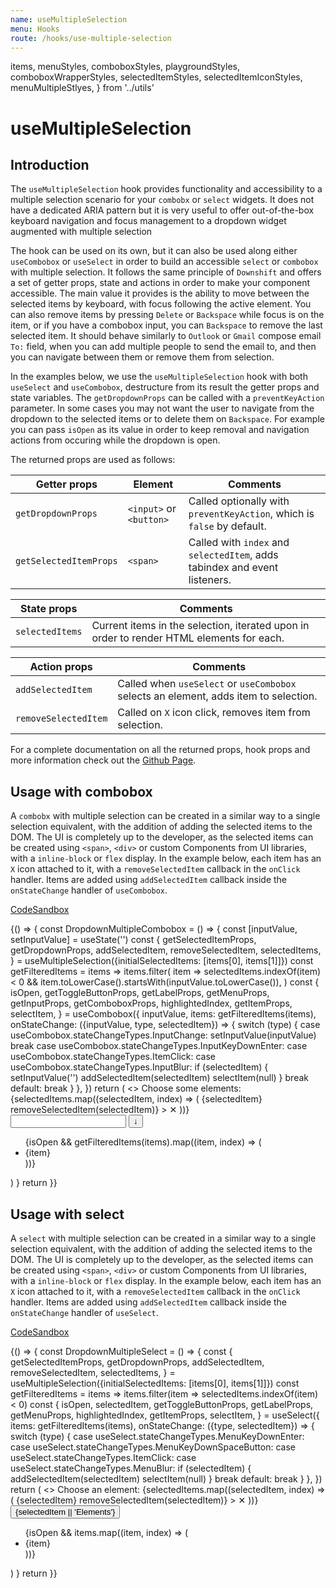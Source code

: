 ```yaml
---
name: useMultipleSelection
menu: Hooks
route: /hooks/use-multiple-selection
---
```


  items,
  menuStyles,
  comboboxStyles,
  playgroundStyles,
  comboboxWrapperStyles,
  selectedItemStyles,
  selectedItemIconStyles,
  menuMultipleStlyes,
} from '../utils'

# useMultipleSelection

## Introduction

The `useMultipleSelection` hook provides functionality and accessibility to a
multiple selection scenario for your `combobx` or `select` widgets. It does not
have a dedicated ARIA pattern but it is very useful to offer out-of-the-box
keyboard navigation and focus management to a dropdown widget augmented with
multiple selection

The hook can be used on its own, but it can also be used along either
`useCombobox` or `useSelect` in order to build an accessible `select` or
`combobox` with multiple selection. It follows the same principle of `Downshift`
and offers a set of getter props, state and actions in order to make your
component accessible. The main value it provides is the ability to move between
the selected items by keyboard, with focus following the active element. You can
also remove items by pressing `Delete` or `Backspace` while focus is on the
item, or if you have a combobox input, you can `Backspace` to remove the last
selected item. It should behave similarly to `Outlook` or `Gmail` compose email
`To:` field, when you can add multiple people to send the email to, and then you
can navigate between them or remove them from selection.

In the examples below, we use the `useMultipleSelection` hook with both
`useSelect` and `useCombobox`, destructure from its result the getter props and
state variables. The `getDropdownProps` can be called with a `preventKeyAction`
parameter. In some cases you may not want the user to navigate from the dropdown
to the selected items or to delete them on `Backspace`. For example you can pass
`isOpen` as its value in order to keep removal and navigation actions from
occuring while the dropdown is open.

The returned props are used as follows:

| Getter props           | Element                 | Comments                                                                   |
| ---------------------- | ----------------------- | -------------------------------------------------------------------------- |
| `getDropdownProps`     | `<input>` or `<button>` | Called optionally with `preventKeyAction`, which is `false` by default.    |
| `getSelectedItemProps` | `<span>`                | Called with `index` and `selectedItem`, adds tabindex and event listeners. |

| State props     | Comments                                                                                 |
| --------------- | ---------------------------------------------------------------------------------------- |
| `selectedItems` | Current items in the selection, iterated upon in order to render HTML elements for each. |

| Action props         | Comments                                                                             |
| -------------------- | ------------------------------------------------------------------------------------ |
| `addSelectedItem`    | Called when `useSelect` or `useCombobox` selects an element, adds item to selection. |
| `removeSelectedItem` | Called on `X` icon click, removes item from selection.                               |

For a complete documentation on all the returned props, hook props and more
information check out the
[Github Page](https://github.com/downshift-js/downshift/tree/master/src/hooks/useMultipleSelection).

## Usage with combobox

A `combobx` with multiple selection can be created in a similar way to a single
selection equivalent, with the addition of adding the selected items to the DOM.
The UI is completely up to the developer, as the selected items can be created
using `<span>`, `<div>` or custom Components from UI libraries, with a
`inline-block` or `flex` display. In the example below, each item has an `X`
icon attached to it, with a `removeSelectedItem` callback in the `onClick`
handler. Items are added using `addSelectedItem` callback inside the
`onStateChange` handler of `useCombobox`.

[CodeSandbox](https://codesandbox.io/s/usemultipleselection-combobox-usage-ft8zd)

<Playground style={playgroundStyles}>
  {() => {
    const DropdownMultipleCombobox = () => {
      const [inputValue, setInputValue] = useState('')
      const {
        getSelectedItemProps,
        getDropdownProps,
        addSelectedItem,
        removeSelectedItem,
        selectedItems,
      } = useMultipleSelection({initialSelectedItems: [items[0], items[1]]})
      const getFilteredItems = items =>
        items.filter(
          item =>
            selectedItems.indexOf(item) < 0 &&
            item.toLowerCase().startsWith(inputValue.toLowerCase()),
        )
      const {
        isOpen,
        getToggleButtonProps,
        getLabelProps,
        getMenuProps,
        getInputProps,
        getComboboxProps,
        highlightedIndex,
        getItemProps,
        selectItem,
      } = useCombobox({
        inputValue,
        items: getFilteredItems(items),
        onStateChange: ({inputValue, type, selectedItem}) => {
          switch (type) {
            case useCombobox.stateChangeTypes.InputChange:
              setInputValue(inputValue)
              break
            case useCombobox.stateChangeTypes.InputKeyDownEnter:
            case useCombobox.stateChangeTypes.ItemClick:
            case useCombobox.stateChangeTypes.InputBlur:
              if (selectedItem) {
                setInputValue('')
                addSelectedItem(selectedItem)
                selectItem(null)
              }
              break
            default:
              break
          }
        },
      })
      return (
        <>
          <label {...getLabelProps()}>Choose some elements:</label>
          <div style={comboboxWrapperStyles}>
            {selectedItems.map((selectedItem, index) => (
              <span
                style={selectedItemStyles}
                key={`selected-item-${index}`}
                {...getSelectedItemProps({selectedItem, index})}
              >
                {selectedItem}
                <span
                  style={selectedItemIconStyles}
                  onClick={() => removeSelectedItem(selectedItem)}
                >
                  &#10005;
                </span>
              </span>
            ))}
            <div style={comboboxStyles} {...getComboboxProps()}>
              <input {...getInputProps(getDropdownProps({preventKeyAction: isOpen}))} />
              <button {...getToggleButtonProps()} aria-label={'toggle menu'}>
                &#8595;
              </button>
            </div>
          </div>
          <ul {...getMenuProps()} style={menuMultipleStlyes}>
            {isOpen &&
              getFilteredItems(items).map((item, index) => (
                <li
                  style={
                    highlightedIndex === index
                      ? {backgroundColor: '#bde4ff'}
                      : {}
                  }
                  key={`${item}${index}`}
                  {...getItemProps({item, index})}
                >
                  {item}
                </li>
              ))}
          </ul>
        </>
      )
    }
    return <DropdownMultipleCombobox />
  }}
</Playground>

## Usage with select

A `select` with multiple selection can be created in a similar way to a single
selection equivalent, with the addition of adding the selected items to the DOM.
The UI is completely up to the developer, as the selected items can be created
using `<span>`, `<div>` or custom Components from UI libraries, with a
`inline-block` or `flex` display. In the example below, each item has an `X`
icon attached to it, with a `removeSelectedItem` callback in the `onClick`
handler. Items are added using `addSelectedItem` callback inside the
`onStateChange` handler of `useSelect`.

[CodeSandbox](https://codesandbox.io/s/usemultipleselection-select-usage-x4p1j)

<Playground style={playgroundStyles}>
  {() => {
    const DropdownMultipleSelect = () => {
      const {
        getSelectedItemProps,
        getDropdownProps,
        addSelectedItem,
        removeSelectedItem,
        selectedItems,
      } = useMultipleSelection({initialSelectedItems: [items[0], items[1]]})
      const getFilteredItems = items =>
        items.filter(item => selectedItems.indexOf(item) < 0)
      const {
        isOpen,
        selectedItem,
        getToggleButtonProps,
        getLabelProps,
        getMenuProps,
        highlightedIndex,
        getItemProps,
        selectItem,
      } = useSelect({
        items: getFilteredItems(items),
        onStateChange: ({type, selectedItem}) => {
          switch (type) {
            case useSelect.stateChangeTypes.MenuKeyDownEnter:
            case useSelect.stateChangeTypes.MenuKeyDownSpaceButton:
            case useSelect.stateChangeTypes.ItemClick:
            case useSelect.stateChangeTypes.MenuBlur:
              if (selectedItem) {
                addSelectedItem(selectedItem)
                selectItem(null)
              }
              break
            default:
              break
          }
        },
      })
      return (
        <>
          <label {...getLabelProps()}>Choose an element:</label>
          {selectedItems.map((selectedItem, index) => (
            <span
              style={selectedItemStyles}
              key={`selected-item-${index}`}
              {...getSelectedItemProps({selectedItem, index})}
            >
              {selectedItem}
              <span
                style={selectedItemIconStyles}
                onClick={() => removeSelectedItem(selectedItem)}
              >
                &#10005;
              </span>
            </span>
          ))}
          <button {...getToggleButtonProps(getDropdownProps({preventKeyAction: isOpen}))}>
            {selectedItem || 'Elements'}
          </button>
          <ul {...getMenuProps()} style={menuMultipleStlyes}>
            {isOpen &&
              items.map((item, index) => (
                <li
                  style={
                    highlightedIndex === index
                      ? {backgroundColor: '#bde4ff'}
                      : {}
                  }
                  key={`${item}${index}`}
                  {...getItemProps({item, index})}
                >
                  {item}
                </li>
              ))}
          </ul>
        </>
      )
    }
    return <DropdownMultipleSelect />
  }}
</Playground>

